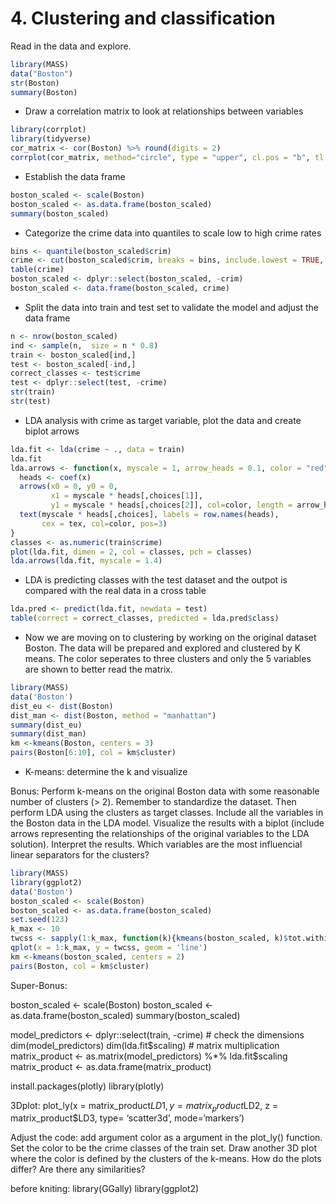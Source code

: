 # 4. Clustering and classification

Read in the data and explore.

```r
library(MASS)
data("Boston")
str(Boston)
summary(Boston)
```

- Draw a correlation matrix to look at relationships between variables

```r
library(corrplot)
library(tidyverse)
cor_matrix <- cor(Boston) %>% round(digits = 2)
corrplot(cor_matrix, method="circle", type = "upper", cl.pos = "b", tl.pos = "d", tl.cex = 0.6)
```

- Establish the data frame

```r
boston_scaled <- scale(Boston)
boston_scaled <- as.data.frame(boston_scaled)
summary(boston_scaled)
```

- Categorize the crime data into quantiles to scale low to high crime rates

```r
bins <- quantile(boston_scaled$crim)
crime <- cut(boston_scaled$crim, breaks = bins, include.lowest = TRUE, label = c("low", "med_low", "med_high", "high"))
table(crime)
boston_scaled <- dplyr::select(boston_scaled, -crim)
boston_scaled <- data.frame(boston_scaled, crime)
```

- Split the data into train and test set to validate the model and adjust the data frame

```r
n <- nrow(boston_scaled)
ind <- sample(n,  size = n * 0.8)
train <- boston_scaled[ind,]
test <- boston_scaled[-ind,]
correct_classes <- test$crime
test <- dplyr::select(test, -crime)
str(train)
str(test)
```

- LDA analysis with crime as target variable, plot the data and create biplot arrows

```r
lda.fit <- lda(crime ~ ., data = train)
lda.fit
lda.arrows <- function(x, myscale = 1, arrow_heads = 0.1, color = "red", tex = 0.75, choices = c(1,2)){
  heads <- coef(x)
  arrows(x0 = 0, y0 = 0, 
         x1 = myscale * heads[,choices[1]], 
         y1 = myscale * heads[,choices[2]], col=color, length = arrow_heads)
  text(myscale * heads[,choices], labels = row.names(heads), 
       cex = tex, col=color, pos=3)
}
classes <- as.numeric(train$crime)
plot(lda.fit, dimen = 2, col = classes, pch = classes)
lda.arrows(lda.fit, myscale = 1.4)
```

- LDA is predicting classes with the test dataset and the outpot is compared with the real data in a cross table

```r
lda.pred <- predict(lda.fit, newdata = test)
table(correct = correct_classes, predicted = lda.pred$class)
```

- Now we are moving on to clustering by working on the original dataset Boston. The data will be prepared and explored and clustered by K means. The color seperates to three clusters and only the 5 variables are shown to better read the matrix.

```r
library(MASS)
data('Boston')
dist_eu <- dist(Boston)
dist_man <- dist(Boston, method = "manhattan")
summary(dist_eu)
summary(dist_man)
km <-kmeans(Boston, centers = 3)
pairs(Boston[6:10], col = km$cluster)
```

- K-means: determine the k and visualize

Bonus: Perform k-means on the original Boston data with some reasonable number of clusters (> 2). Remember to standardize the dataset. Then perform LDA using the clusters as target classes. Include all the variables in the Boston data in the LDA model. Visualize the results with a biplot (include arrows representing the relationships of the original variables to the LDA solution). Interpret the results. Which variables are the most influencial linear separators for the clusters?

```r
library(MASS)
library(ggplot2)
data('Boston')
boston_scaled <- scale(Boston)
boston_scaled <- as.data.frame(boston_scaled)
set.seed(123)
k_max <- 10
twcss <- sapply(1:k_max, function(k){kmeans(boston_scaled, k)$tot.withinss})
qplot(x = 1:k_max, y = twcss, geom = 'line')
km <-kmeans(boston_scaled, centers = 2)
pairs(Boston, col = km$cluster)
```

Super-Bonus: 

boston_scaled <- scale(Boston)
boston_scaled <- as.data.frame(boston_scaled)
summary(boston_scaled)

model_predictors <- dplyr::select(train, -crime)
# check the dimensions
dim(model_predictors)
dim(lda.fit$scaling)
# matrix multiplication
matrix_product <- as.matrix(model_predictors) %*% lda.fit$scaling
matrix_product <- as.data.frame(matrix_product)

install.packages(plotly)
library(plotly)

3Dplot:
plot_ly(x = matrix_product$LD1, y = matrix_product$LD2, z = matrix_product$LD3, type= 'scatter3d', mode='markers')

Adjust the code: add argument color as a argument in the plot_ly() function. Set the color to be the crime classes of the train set. Draw another 3D plot where the color is defined by the clusters of the k-means. How do the plots differ? Are there any similarities?

before kniting:
library(GGally)
library(ggplot2)
